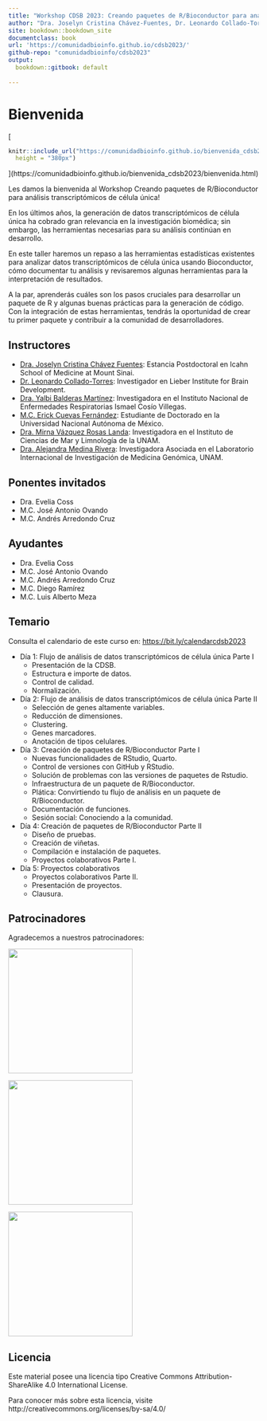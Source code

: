 ```yaml
---
title: "Workshop CDSB 2023: Creando paquetes de R/Bioconductor para análisis transcriptómicos de célula única."
author: "Dra. Joselyn Cristina Chávez-Fuentes, Dr. Leonardo Collado-Torres, Dra. Yalbi Balderas-Martínez, M.C. Erick Cuevas-Fernández, Dra. Mirna Vázquez Rosas-Landa, Dra. Alejandra Medina-Rivera,"
site: bookdown::bookdown_site
documentclass: book
url: 'https://comunidadbioinfo.github.io/cdsb2023/'
github-repo: "comunidadbioinfo/cdsb2023"
output:
  bookdown::gitbook: default
  
---
```


# Bienvenida {-}

[
```r
knitr::include_url("https://comunidadbioinfo.github.io/bienvenida_cdsb2023/bienvenida.html",
  height = "380px")
```
](https://comunidadbioinfo.github.io/bienvenida_cdsb2023/bienvenida.html)


Les damos la bienvenida al Workshop Creando paquetes de R/Bioconductor para análisis transcriptómicos de célula única! 

<p align="justify">
En los últimos años, la generación de datos transcriptómicos de célula única ha cobrado gran relevancia  en la investigación biomédica; sin embargo, las herramientas necesarias para su análisis continúan en desarrollo. 

En este taller haremos un repaso a las herramientas estadísticas existentes para analizar datos transcriptómicos de célula única usando Bioconductor, cómo documentar tu análisis y revisaremos algunas herramientas para la interpretación de resultados. 

A la par, aprenderás cuáles son los pasos cruciales para desarrollar un paquete de R y algunas buenas prácticas para la generación de código. Con la integración de estas herramientas, tendrás la oportunidad de crear tu primer paquete y contribuir a la comunidad de desarrolladores.


## Instructores

- [Dra. Joselyn Cristina Chávez Fuentes](https://comunidadbioinfo.github.io/es/authors/josschavezf/): Estancia Postdoctoral en Icahn School of Medicine at Mount Sinai.
- [Dr. Leonardo Collado-Torres](https://comunidadbioinfo.github.io/authors/lcollado/): Investigador en Lieber Institute for Brain Development.
- [Dra. Yalbi Balderas Martínez](https://comunidadbioinfo.github.io/es/authors/yalbibalderas/):  Investigadora en el Instituto Nacional de Enfermedades Respiratorias Ismael Cosío Villegas.
- [M.C. Erick Cuevas Fernández](https://comunidadbioinfo.github.io/es/authors/erickcufe/): Estudiante de Doctorado en la Universidad Nacional Autónoma de México.
- [Dra. Mirna Vázquez Rosas Landa](https://comunidadbioinfo.github.io/es/authors/mirnavrl/): Investigadora en el Instituto de Ciencias de Mar y Limnología de la UNAM.
- [Dra. Alejandra Medina Rivera](https://comunidadbioinfo.github.io/es/authors/amedina/): Investigadora Asociada en el Laboratorio Internacional de Investigación de Medicina Genómica, UNAM. 


## Ponentes invitados

- Dra. Evelia Coss
- M.C. José Antonio Ovando
- M.C. Andrés Arredondo Cruz

## Ayudantes

- Dra. Evelia Coss
- M.C. José Antonio Ovando
- M.C. Andrés Arredondo Cruz
- M.C. Diego Ramírez
- M.C. Luis Alberto Meza

## Temario 

Consulta el calendario de este curso en: <https://bit.ly/calendarcdsb2023>

- Día 1: Flujo de análisis de datos transcriptómicos de célula única Parte I
    - Presentación de la CDSB.
    - Estructura e importe de datos.
    - Control de calidad.
    - Normalización.
    
- Día 2: Flujo de análisis de datos transcriptómicos de célula única Parte II
    - Selección de genes altamente variables.
    - Reducción de dimensiones.
    - Clustering.
    - Genes marcadores.
    - Anotación de tipos celulares.

- Día 3: Creación de paquetes de R/Bioconductor Parte I
    - Nuevas funcionalidades de RStudio, Quarto.
    - Control de versiones con GitHub y RStudio.
    - Solución de problemas con las versiones de paquetes de Rstudio.
    - Infraestructura de un paquete de R/Bioconductor.
    - Plática: Convirtiendo tu flujo de análisis en un paquete de R/Bioconductor.
    - Documentación de funciones.
    - Sesión social: Conociendo a la comunidad.

- Día 4: Creación de paquetes de R/Bioconductor Parte II
    - Diseño de pruebas.
    - Creación de viñetas.
    - Compilación e instalación de paquetes.
    - Proyectos colaborativos Parte I.

- Día 5: Proyectos colaborativos
    - Proyectos colaborativos Parte II.
    - Presentación de proyectos.
    - Clausura.


## Patrocinadores

Agradecemos a nuestros patrocinadores:

[<img src="http://www.nnb.unam.mx/TIB2020/wp-content/uploads/sites/2/2020/03/RMB_Logo-horizontal.png" width="250px" />](https://www.redmexicanadebioinformatica.org/)

[<img src="https://www.nnb.unam.mx/wp-content/uploads/2021/04/logo-principal.png" width="250px" />](https://www.nnb.unam.mx)

[<img src="https://bioconductor.org/images/logo_bioconductor.gif" width="250px" />](https://bioconductor.org)



## Licencia

Este material posee una licencia tipo Creative Commons Attribution-ShareAlike 4.0 International License. 

Para conocer más sobre esta licencia, visite http://creativecommons.org/licenses/by-sa/4.0/

